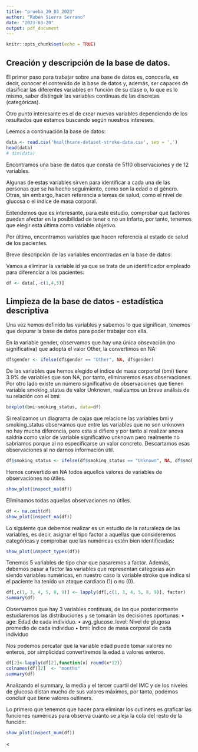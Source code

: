 ```yaml
---
title: "prueba_20_03_2023"
author: "Rubén Sierra Serrano"
date: "2023-03-20"
output: pdf_document
---
```


```r
knitr::opts_chunk$set(echo = TRUE)
```

## Creación y descripción de la base de datos.

El primer paso para trabajar sobre una base de datos es, conocerla, es decir, conocer el contenido de la base de datos y, además, ser capaces de clasificar las diferentes variables en función de su clase o, lo que es lo mismo, saber distinguir las variables continuas de las discretas (categóricas).

Otro punto interesante es el de crear nuevas variables dependiendo de los resultados que estamos buscando según nuestros intereses.

Leemos a continuación la base de datos:

```r
data <- read.csv('healthcare-dataset-stroke-data.csv', sep = ',')
head(data)
# dim(data)
```

Encontramos una base de datos que consta de 5110 observaciones y de 12 variables.

Algunas de estas variables sirven para identificar a cada una de las personas que se ha hecho seguimiento, como son la edad o el género. Otras, sin embargo, hacen referencia a temas de salud, como el nivel de glucosa o el índice de masa corporal.

Entendemos que es interesante, para este estudio, comprobar qué factores pueden afectar en la posibilidad de tener o no un infarto, por tanto, tenemos que elegir esta última como variable objetivo.

Por último, encontramos variables que hacen referencia al estado de salud de los pacientes.

Breve descripción de las variables encontradas en la base de datos:

```{=tex}
\begin{itemize}
\item \textbf {id:} es un identificador de los pacientes sobre los que se está realizando el estudio.
\item \textbf {gender:} hace referencia al sexo de los pacientes.
\item \textbf {age:} representa la edad, en años, de los pacientes.
\item \textbf {hypertension:} variable binaria que representa si el paciente tiene hipertensión (1) o no (0).
\item \textbf {heart_disease:} indica si el paciente ha tenido previamente problemas cardiacos.
\item \textbf {ever_married:} indica si el paciente se ha casado o no.
\item \textbf {work_type:} tipo de trabajo, clasificado de la siguiente forma: Govt_job (funcionario), Private (trabajador del sector privado), Self-employed (autónomo), Never_worked (sin ningún tipo de experiencia laboral) y children (niño y, por tanto, sin experiencia laboral).
residence_type: localización geográfica de la residencia en la que habita el paciente, puede ser rural (área rural) o urban (área urbana).
\item \textbf {avg_glucose_level:} nivel de glucosa media del paciente medida en mg/dL
\item \textbf {bmi:} índice de masa corporal del paciente
\item \textbf {smoking_status:} hábito de consumo de tabaco del paciente, clasificado de la siguiente forma: smokes (fumador actual), formerly smoked (fumador en el pasado) y never smoked (nunca ha fumado)
\item \textbf {stroke:} variable binaria que indica si el paciente ha tenido un ataque cardiaco (1) o no (0).
\end{itemize}
```
Vamos a eliminar la variable id ya que se trata de un identificador empleado para diferenciar a los pacientes:

```r
df <- data[,-c(1,4,5)]
```

## Limpieza de la base de datos - estadística descriptiva

Una vez hemos definido las variables y sabemos lo que significan, tenemos que depurar la base de datos para poder trabajar con ella.

En la variable gender, observamos que hay una única obsevación (no significativa) que adopta el valor Other, la convertimos en NA:

```r
df$gender <- ifelse(df$gender == "Other", NA, df$gender)
```


De las variables que hemos elegido el índice de masa corportal (bmi) tiene 3.9% de variables que son NA, por tanto, eliminaremos esas observaciones.
Por otro lado existe un número significativo de observaciones que tienen variable smoking_status de valor Unknown, realizamos un breve análisis de su relación con el bmi.
```r
boxplot(bmi~smoking_status, data=df)
```
Si realizamos un diagrama de cajas que relacione las variables bmi y smoking_status observamos que entre las variables que no son unknown no hay mucha diferencia, pero esta si difiere y por tanto al realizar anova saldría como valor de variable significativo unknown pero realmente no sabríamos porque al no especificarse un valor concreto. Descartamos esas observaciones al no darnos información útil.
```r
df$smoking_status <- ifelse(df$smoking_status == "Unknown", NA, df$smoking_status)
```

Hemos convertido en NA todos aquellos valores de variables de observaciones no útiles.

```r
show_plot(inspect_na(df))
```
Eliminamos todas aquellas observaciones no útiles.

```r
df <- na.omit(df)
show_plot(inspect_na(df))
```

Lo siguiente que debemos realizar es un estudio de la naturaleza de las variables, es decir, asignar el tipo factor a aquellas que consideremos categóricas y comprobar que las numéricas estén bien identificadas:

```r
show_plot(inspect_types(df))
```

Tenemos 5 variables de tipo char que pasaremos a factor. Además, debemos pasar a factor las variables que representan categorías aún siendo variables numéricas, en nuestro caso la variable stroke que indica si el paciente ha tenido un ataque cardiaco (1) o no (0).

```r
df[,c(1, 3, 4, 5, 8, 9)] <- lapply(df[,c(1, 3, 4, 5, 8, 9)], factor)
summary(df)
```

Observamos que hay 3 variables continuas, de las que posteriormente estudiaremos las distribuciones y se tomarán las decisiones oportunas: • age: Edad de cada individuo. • avg_glucose_level: Nivel de glugosa promedio de cada individuo • bmi: Índice de masa corporal de cada individuo

Nos podemos percatar que la variable edad puede tomar valores no enteros, por simplicidad convertiremos la edad a valores enteros.

```r
df[2]<-lapply(df[2],function(x) round(x*12))
colnames(df)[2]  <- "months"  
summary(df)
```

Analizando el summary, la media y el tercer cuartil del IMC y de los niveles de glucosa distan mucho de sus valores máximos, por tanto, podemos concluir que tiene valores outliners.

Lo primero que tenemos que hacer para eliminar los outliners es graficar las funciones numéricas para observa cuánto se aleja la cola del resto de la función:

```r
show_plot(inspect_num(df))
```

\<

